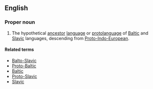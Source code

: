 ==English==
{{wikipedia}}

===Proper noun===
{{en-proper noun}}

# {{context|linguistics|lang=en}} The hypothetical [[ancestor]] [[language]] or [[protolanguage]] of [[Baltic]] and [[Slavic]] languages, descending from [[Proto-Indo-European]].

====Related terms====
* [[Balto-Slavic]]
* [[Proto-Baltic]]
* [[Baltic]]
* [[Proto-Slavic]]
* [[Slavic]]